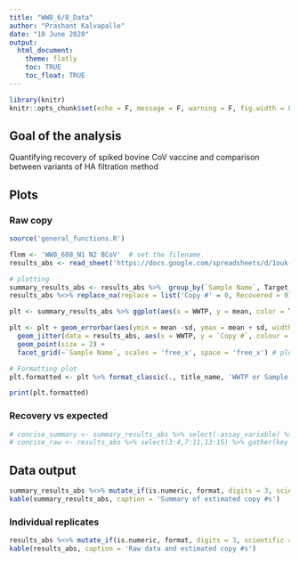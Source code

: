 ```yaml
---
title: "WW8_6/8_Data"
author: "Prashant Kalvapalle"
date: "10 June 2020"
output: 
  html_document:
    theme: flatly
    toc: TRUE
    toc_float: TRUE
---
```


```r
library(knitr)
knitr::opts_chunk$set(echo = F, message = F, warning = F, fig.width = 8, fig.height = 4)
```

## Goal of the analysis

Quantifying recovery of spiked bovine CoV vaccine and comparison between variants of HA filtration method

## Plots
### Raw copy #

```r
source('general_functions.R')

flnm <- 'WW8_608_N1 N2 BCoV'  # set the filename
results_abs <- read_sheet('https://docs.google.com/spreadsheets/d/1ouk-kCJHERRhOMNP07lXfiC3aGB4wtWXpnYf5-b2CI4/edit#gid=0', sheet = flnm) # retrieve saved results from the google sheet

# plotting
summary_results_abs <- results_abs %>%  group_by(`Sample Name`, Target, assay_variable, WWTP) %>% summarise_at(vars(`Copy #`), funs(mean(.,na.rm = T), sd(., na.rm = T))) # find mean and SD of individual copy #s for each replicate
results_abs %<>% replace_na(replace = list('Copy #' = 0, Recovered = 0)) # Make unamplified values zero: for plotting - not counted in the mean calculations

plt <- summary_results_abs %>% ggplot(aes(x = WWTP, y = mean, color = Target)) + ylab('Copies/ul RNA extract')    # Specify the plotting variables 

plt <- plt + geom_errorbar(aes(ymin = mean -sd, ymax = mean + sd, width = errorbar_width)) + # plot errorbars if mean and SD are desired
  geom_jitter(data = results_abs, aes(x = WWTP, y = `Copy #`, colour = Target), size = 1, width = .2) + # plot raw data
  geom_point(size = 2) +
  facet_grid(~`Sample Name`, scales = 'free_x', space = 'free_x') # plot points and facetting

# Formatting plot
plt.formatted <- plt %>% format_classic(., title_name, 'WWTP or Sample name') %>% format_logscale() # formatting plot, axes labels, title and logcale plotting

print(plt.formatted)
```

### Recovery vs expected

```r
# concise_summary <- summary_results_abs %>% select(-assay_variable) %>% gather(key = 'Measurement', value = 'Reading', -Target, -`Sample Name`, -WWTP) # get data into long for
# concise_raw <- results_abs %>% select(3:4,7:11,13:15) %>% gather(key = 'Measurement', value = 'val', -Target, -`Sample Name`, -`Tube ID`, -WWTP, -`FACILITY NAME`) # Seperate mean and variance and group by variable of measurement

```


## Data output

```r
summary_results_abs %<>% mutate_if(is.numeric, format, digits = 3, scientific = T)
kable(summary_results_abs, caption = 'Summary of estimated copy #s')
```

### Individual replicates
```r
results_abs %<>% mutate_if(is.numeric, format, digits = 3, scientific = T)
kable(results_abs, caption = 'Raw data and estimated copy #s')
```
